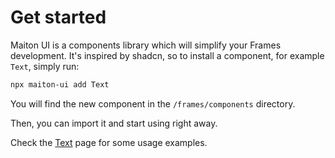 # Get started

Maiton UI is a components library which will simplify your Frames development.
It's inspired by shadcn, so to install a component, for example `Text`, simply run:

```sh
npx maiton-ui add Text
```

You will find the new component in the `/frames/components` directory.

Then, you can import it and start using right away.

Check the [Text](/components/text#usage) page for some usage examples.